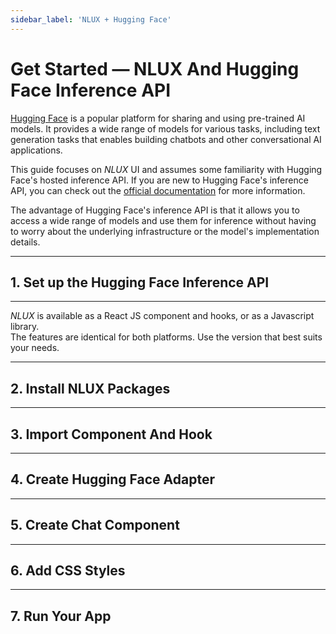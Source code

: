 ```yaml
---
sidebar_label: 'NLUX + Hugging Face'
---
```











# Get Started ― NLUX And Hugging Face Inference API

[Hugging Face](https://huggingface.co/) is a popular platform for sharing and using pre-trained AI models.
It provides a wide range of models for various tasks, including text generation tasks that enables building chatbots
and other conversational AI applications.

This guide focuses on _NLUX_ UI and assumes some familiarity with Hugging Face's hosted inference API.
If you are new to Hugging Face's inference API, you can check out the [official documentation](https://huggingface.co/docs/api-inference/en/index) for more information.

The advantage of Hugging Face's inference API is that it allows you to access a wide range of models and use them for
inference without having to worry about the underlying infrastructure or the model's implementation details.

---

## 1. Set up the Hugging Face Inference API

<PlatformSection javascript={HfModelSetup} reactJs={HfModelSetup}/>

---

_NLUX_ is available as a React JS component and hooks, or as a Javascript library.<br />
The features are identical for both platforms.
Use the version that best suits your needs.

<PlatformSelector reactJs={ReactJs} javascript={Javascript}/>

---

## 2. Install NLUX Packages

<PlatformSection javascript={InstallJavascript} reactJs={InstallReactJs}/>

---

## 3. Import Component And Hook

<PlatformSection javascript={ImportJavascript} reactJs={ImportReactJs}/>

---

## 4. Create Hugging Face Adapter

<PlatformSection javascript={CreateAdapterJavascript} reactJs={CreateAdapterReactJs}/>

---

## 5. Create Chat Component

<PlatformSection javascript={CreateChatCompJavascript} reactJs={CreateChatCompReactJs}/>

---

## 6. Add CSS Styles

<PlatformSection javascript={StyleJavascript} reactJs={StyleReactJs}/>

---

## 7. Run Your App

<PlatformSection javascript={RunJavascript} reactJs={RunReactJs}/>
